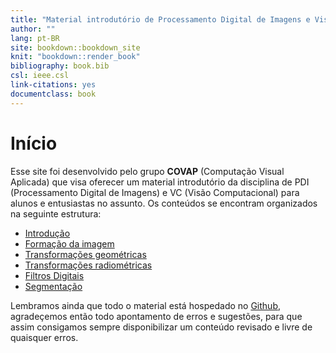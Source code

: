 ```yaml
---
title: "Material introdutório de Processamento Digital de Imagens e Visão Computacional"
author: ""
lang: pt-BR
site: bookdown::bookdown_site
knit: "bookdown::render_book"
bibliography: book.bib
csl: ieee.csl
link-citations: yes
documentclass: book
---
```


# Início {-}

Esse site foi desenvolvido pelo grupo **COVAP** (Computação Visual Aplicada) que visa oferecer um material introdutório da disciplina de PDI (Processamento Digital de Imagens) e VC (Visão Computacional) para alunos e entusiastas no assunto.
Os conteúdos se encontram organizados na seguinte estrutura:

- [Introdução](#intro)
- [Formação da imagem](#formação-da-imagem)
- [Transformações geométricas](#transformacões-geométricas)
- [Transformações radiométricas](#transformações-radiométricas)
- [Filtros Digitais](#filtros-digitais)
- [Segmentação](#segmentação)

Lembramos ainda que todo o material está hospedado no [Github](https://github.com/covap-utfpr/pdi), agradeçemos então todo apontamento de erros e sugestões, para que assim consigamos sempre disponibilizar um conteúdo revisado e livre de quaisquer erros.

<!-- If you need PDF output, uncomment bookdown::pdf_book above in YAML. You will need a LaTeX installation, e.g., https://yihui.name/tinytex/ -->
